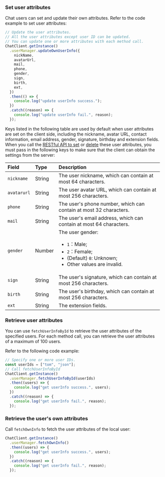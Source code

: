 <PlatformWrapper platform="react-native">

### Set user attributes

Chat users can set and update their own attributes. Refer to the code example to set user attributes:

```typescript
// Update the user attributes.
// All the user attributes except user ID can be updated.
// You can update one or more attributes with each method call.
ChatClient.getInstance()
  .userManager.updateOwnUserInfo({
    nickName,
    avatarUrl,
    mail,
    phone,
    gender,
    sign,
    birth,
    ext,
  })
  .then(() => {
    console.log("update userInfo success.");
  })
  .catch((reason) => {
    console.log("update userInfo fail.", reason);
  });
```

Keys listed in the following table are used by default when user attributes are set on the client side, including the nickname, avatar URL, contact information, email address, gender, signature, birthday and extension fields. When you call the [RESTful API to set](../restful-api/user-attributes-management#setting-user-attributes) or [delete](../restful-api/user-attributes-management#deleting-user-attributes) these user attributes, you must pass in the following keys to make sure that the client can obtain the settings from the server:

| Field        | Type   | Description                                                         |
| :---------- | :----- | :----------------------------------------------------------- |
| `nickname`  | String | The user nickname, which can contain at most 64 characters.    |
| `avatarurl` | String | The user avatar URL, which can contain at most 256 characters.     |
| `phone`     | String | The user's phone number, which can contain at most 32 characters.  |
| `mail`      | String | The user's email address, which can contain at most 64 characters. |
| `gender`    | Number | The user gender: <ul><li>`1`：Male; </li><li>`2`：Female;</li><li>(Default) `0`: Unknown;</li><li>Other values are invalid.</li></ul> |
| `sign`      | String | The user's signature, which can contain at most 256 characters.  |
| `birth`     | String | The user's birthday, which can contain at most 256 characters.  |
| `ext`       | String | The extension fields.                                                   |

### Retrieve user attributes

You can use `fetchUserInfoById` to retrieve the user attributes of the specified users. For each method call, you can retrieve the user attributes of a maximum of 100 users.

Refer to the following code example:

```typescript
// Specify one or more user IDs.
const userIds = ["tom", "json"];
// Call fetchUserInfoById
ChatClient.getInstance()
  .userManager.fetchUserInfoById(userIds)
  .then((users) => {
    console.log("get userInfo success.", users);
  })
  .catch((reason) => {
    console.log("get userInfo fail.", reason);
  });
```

### Retrieve the user's own attributes

Call `fetchOwnInfo` to fetch the user attributes of the local user:

```typescript
ChatClient.getInstance()
  .userManager.fetchOwnInfo()
  .then((users) => {
    console.log("get userInfo success.", users);
  })
  .catch((reason) => {
    console.log("get userInfo fail.", reason);
  });
```

</PlatformWrapper>